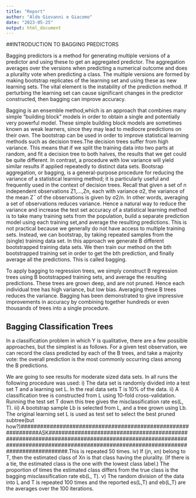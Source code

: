 ```yaml
---
title: "Report"
author: "Aldo Giovanni e Giacomo"
date: "2023-05-25"
output: html_document
---
```


##INTRODUCTION TO BAGGING PREDICTORS

Bagging predictors is a method for generating multiple versions of a predictor and using these to get an aggregated predictor. The aggregation averages over the versions when predicting a numerical outcome and
does a plurality vote when predicting a class. The multiple versions are formed by making bootstrap replicates of the learning set and using these as new learning sets. 
The vital element is the instability of the prediction method. If perturbing the learning set can cause significant changes in the predictor constructed, then bagging can improve accuracy.

Bagging is an ensemble method,which is an approach that combines many simple “building  block” models in order to obtain a single and potentially very powerful model. These simple building block models are sometimes known as weak learners, since they may lead to mediocre predictions on their own. 
The bootstrap can be used in order to improve statistical learning methods such as decision trees.The decision trees suffer from high variance.
This means that if we split the training data into two parts at random,
and fit a decision tree to both halves, the results that we get could be
quite different. In contrast, a procedure with low variance will yield similar results if applied repeatedly to distinct data sets. Bootsrap
aggregation, or bagging, is a general-purpose procedure for reducing the variance of a statistical learning method; it is
particularly useful and frequently used in the context of decision trees.
Recall that given a set of n independent observations Z1,...,Zn, each
with variance σ2, the variance of the mean Z¯ of the observations is given
by σ2/n. In other words, averaging a set of observations reduces variance.
Hence a natural way to reduce the variance and increase the test set accuracy of a statistical learning method is to take many training sets from the population, build a separate prediction model using each training set,and average the resulting predictions.
This is not practical because we generally do not have access
to multiple training sets. Instead, we can bootstrap, by taking repeated
samples from the (single) training data set. In this approach we generate
B different bootstrapped training data sets. We then train our method on
the bth bootstrapped training set in order to get the bth prediction, and finally average all the predictions. This is called bagging.

To apply bagging to regression trees, we simply construct B regression trees using B bootstrapped training sets, and average the resulting predictions. These trees are grown deep, and are not pruned. Hence each individual tree has high variance, but low bias. Averaging these B trees reduces the variance. Bagging has been demonstrated to give impressive improvements in accuracy by combining together hundreds or even thousands of trees into a single procedure.

## Bagging Classification Trees

In a classification problem in which Y is qualitative, there are a few possible approaches, but the simplest is as follows. For a given test
observation, we can record the class predicted by each of the B trees, and
take a majority vote: the overall prediction is the most commonly occurring class among the B predictions.

We are going to see results for moderate sized data sets. In all runs the following procedure was used:
i) The data set is randomly divided into a test set T and a learning set L. In the real data sets T is 10% of the data.
ii) A classification tree is constructed from L using 10-fold cross-validation. Running the test set T down this tree gives the misclassification rate es(L, T).
iii) A bootstrap sample Lb is selected from L, and a tree grown using Lb. The original learning set L is used as test set to select the best pruned subtree(but how?)##############################################################ASK##############################################################################################################################################################################.This is repeated 50 times.
iv) If (jn, xn) belong to T, then the estimated class of Xn is that class having the plurality. (If there is a tie, the estimated class is the one with the lowest class label.) The proportion of times the estimated class differs from the true class is the bagging misclassification rate eb(L, T). v) The random division of the data into L and T is repeated 100 times and the reported es(L,T) and eb(L,T) are the averages over the 100 iterations. 
